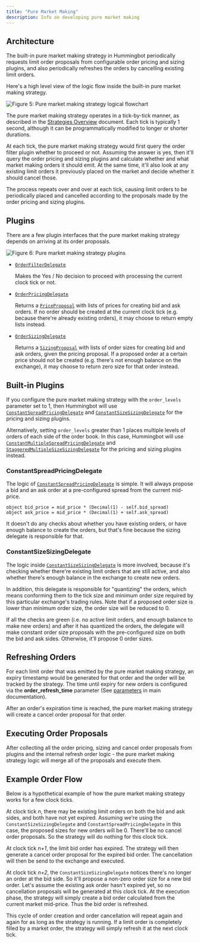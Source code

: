 ```yaml
---
title: "Pure Market Making"
description: Info on developing pure market making
---
```


## Architecture

The built-in pure market making strategy in Hummingbot periodically requests limit order proposals from configurable order pricing and sizing plugins, and also periodically refreshes the orders by cancelling existing limit orders.

Here's a high level view of the logic flow inside the built-in pure market making strategy.

![Figure 5: Pure market making strategy logical flowchart](/img/pure-mm-flowchart.svg)

The pure market making strategy operates in a tick-by-tick manner, as described in the [Strategies Overview](/strategies) document. Each tick is typically 1 second, although it can be programmatically modified to longer or shorter durations.

At each tick, the pure market making strategy would first query the order filter plugin whether to proceed or not. Assuming the answer is yes, then it'll query the order pricing and sizing plugins and calculate whether and what market making orders it should emit. At the same time, it'll also look at any existing limit orders it previously placed on the market and decide whether it should cancel those.

The process repeats over and over at each tick, causing limit orders to be periodically placed and cancelled according to the proposals made by the order pricing and sizing plugins.

## Plugins

There are a few plugin interfaces that the pure market making strategy depends on arriving at its order proposals.

![Figure 6: Pure market making strategy plugins](pure-mm-uml.svg)

- [`OrderFilterDelegate`](https://github.com/CoinAlpha/hummingbot/blob/development/hummingbot/strategy/pure_market_making/order_filter_delegate.pxd)

  Makes the Yes / No decision to proceed with processing the current clock tick or not.

- [`OrderPricingDelegate`](https://github.com/CoinAlpha/hummingbot/blob/development/hummingbot/strategy/pure_market_making/order_pricing_delegate.pxd)

  Returns a [`PriceProposal`](https://github.com/CoinAlpha/hummingbot/blob/development/hummingbot/strategy/pure_market_making/data_types.py) with lists of prices for creating bid and ask orders. If no order should be created at the current clock tick (e.g. because there're already existing orders), it may choose to return empty lists instead.

- [`OrderSizingDelegate`](https://github.com/CoinAlpha/hummingbot/blob/development/hummingbot/strategy/pure_market_making/order_sizing_delegate.pxd)

  Returns a [`SizingProposal`](https://github.com/CoinAlpha/hummingbot/blob/development/hummingbot/strategy/pure_market_making/data_types.py) with lists of order sizes for creating bid and ask orders, given the pricing proposal. If a proposed order at a certain price should not be created (e.g. there's not enough balance on the exchange), it may choose to return zero size for that order instead.

## Built-in Plugins

If you configure the pure market making strategy with the `order_levels` parameter set to 1, then Hummingbot will use [`ConstantSpreadPricingDelegate`](https://github.com/CoinAlpha/hummingbot/blob/development/hummingbot/strategy/pure_market_making/constant_spread_pricing_delegate.pyx) and [`ConstantSizeSizingDelegate`](https://github.com/CoinAlpha/hummingbot/blob/development/hummingbot/strategy/pure_market_making/constant_size_sizing_delegate.pyx) for the pricing and sizing plugins.

Alternatively, setting `order_levels` greater than 1 places multiple levels of orders of each side of the order book. In this case, Hummingbot will use [`ConstantMultipleSpreadPricingDelegate`](https://github.com/CoinAlpha/hummingbot/blob/development/hummingbot/strategy/pure_market_making/constant_multiple_spread_pricing_delegate.pyx) and [`StaggeredMultipleSizeSizingDelegate`](https://github.com/CoinAlpha/hummingbot/blob/development/hummingbot/strategy/pure_market_making/staggered_multiple_size_sizing_delegate.pyx) for the pricing and sizing plugins instead.

### ConstantSpreadPricingDelegate

The logic of [`ConstantSpreadPricingDelegate`](https://github.com/CoinAlpha/hummingbot/blob/development/hummingbot/strategy/pure_market_making/constant_spread_pricing_delegate.pyx) is simple. It will always propose a bid and an ask order at a pre-configured spread from the current mid-price.

```cython
object bid_price = mid_price * (Decimal(1) - self.bid_spread)
object ask_price = mid_price * (Decimal(1) + self.ask_spread)
```

It doesn't do any checks about whether you have existing orders, or have enough balance to create the orders, but that's fine because the sizing delegate is responsible for that.

### ConstantSizeSizingDelegate

The logic inside [`ConstantSizeSizingDelegate`](https://github.com/CoinAlpha/hummingbot/blob/development/hummingbot/strategy/pure_market_making/constant_size_sizing_delegate.pyx) is more involved, because it's checking whether there're existing limit orders that are still active, and also whether there's enough balance in the exchange to create new orders.

In addition, this delegate is responsible for "quantizing" the orders, which means conforming them to the tick size and minimum order size required by this particular exchange's trading rules. Note that if a proposed order size is lower than minimum order size, the order size will be reduced to 0.

If all the checks are green (i.e. no active limit orders, and enough balance to make new orders) and after it has quantized the orders, the delegate will make constant order size proposals with the pre-configured size on both the bid and ask sides. Otherwise, it'll propose 0 order sizes.

## Refreshing Orders

For each limit order that was emitted by the pure market making strategy, an expiry timestamp would be generated for that order and the order will be tracked by the strategy. The time until expiry for new orders is configured via the **order_refresh_time** parameter (See [parameters](/strategies/pure-market-making/#basic-configuration-parameters-and-walkthrough) in main documentation).

After an order's expiration time is reached, the pure market making strategy will create a cancel order proposal for that order.

## Executing Order Proposals

After collecting all the order pricing, sizing and cancel order proposals from plugins and the internal refresh order logic - the pure market making strategy logic will merge all of the proposals and execute them.

## Example Order Flow

Below is a hypothetical example of how the pure market making strategy works for a few clock ticks.

At clock tick _n_, there may be existing limit orders on both the bid and ask sides, and both have not yet expired. Assuming we're using the `ConstantSizeSizingDelegate` and `ConstantSpreadPricingDelegate` in this case, the proposed sizes for new orders will be 0. There'll be no cancel order proposals. So the strategy will do nothing for this clock tick.

At clock tick _n+1_, the limit bid order has expired. The strategy will then generate a cancel order proposal for the expired bid order. The cancellation will then be send to the exchange and executed.

At clock tick _n+2_, the `ConstantSizeSizingDelegate` notices there's no longer an order at the bid side. So it'll propose a non-zero order size for a new bid order. Let's assume the existing ask order hasn't expired yet, so no cancellation proposals will be generated at this clock tick. At the execution phase, the strategy will simply create a bid order calculated from the current market mid-price. Thus the bid order is refreshed.

This cycle of order creation and order cancellation will repeat again and again for as long as the strategy is running. If a limit order is completely filled by a market order, the strategy will simply refresh it at the next clock tick.
